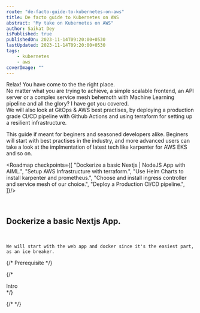 ```yaml
---
route: "de-facto-guide-to-kubernetes-on-aws"
title: De facto guide to Kubernetes on AWS
abstract: "My take on Kubernetes on AWS"
author: Saikat Dey
isPublished: true
publishedOn: 2023-11-14T09:20:00+0530
lastUpdated: 2023-11-14T09:20:00+0530
tags:
    - kubernetes
    - aws
coverImage: ""
---
```



Relax! You have come to the the right place. 
<br/>
No matter what you are trying to achieve, a simple scalable frontend, 
an API server or a complex service mesh behemoth with Machine Learning pipeline and all the glory? I have got you covered.
<br/>
We will also look at GitOps & AWS best practises, by deploying a production grade CI/CD pipeline with Github Actions 
and using terraform for setting up a resilient infrastructure.
<br/>

<Note>
This guide if meant for beginers and seasoned developers alike. Beginers will start with best practises in the industry, and
more advanced users can take a look at the implmentation of latest tech like karpenter for AWS EKS and so on.
</Note>
<br/>


<Roadmap checkpoints={[
        "Dockerize a basic Nextjs | NodeJS App with AIML.",
        "Setup AWS Infrastructure with terraform.",
        "Use Helm Charts to install karpenter and prometheus.",
        "Choose and install ingress controller and service mesh of our choice.",
        "Deploy a Production CI/CD pipeline.",
    ]}/>

<br/>

## Dockerize a basic Nextjs App.
<br/>

    We will start with the web app and docker since it's the easiest part, as an ice breaker.



{/* Prerequisite */}

{/* <section className="yup">Intro</section> */}


{/* <ContentTable/> */}